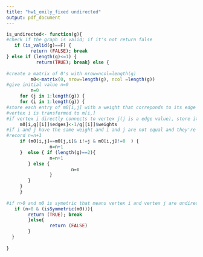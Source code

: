 ```yaml
---
title: "hw1_emily_fixed undirected"
output: pdf_document
---
```

```r

is_undirected<- function(g){ 
#check if the graph is valid; if it's not return false
   if (is_valid(g)==F) {
         return (FALSE); break
} else if (length(g)<=1) {
           return(TRUE); break} else {
        
#create a matrix of 0's with nrow=ncol=length(g)         
         m0<-matrix(0, nrow=length(g), ncol =length(g))   
#give initial value n=0 
         n=0
     for (j in 1:length(g)) {
     for (i in 1:length(g)) {
#store each entry of m0[i,j] with a weight that correponds to its edge for each vertex
#vertex i is transformed to m[i,]
#if vertex i directly connects to vertex j(j is a edge value), store its corresponding weight value into m0[i,j]
     m0[i,g[[i]]$edges]<-1/g[[i]]$weights    
#if i and j have the same weight and i and j are not equal and they're not zero's
#record n=n+1
     if (m0[i,j]==m0[j,i]& i!=j & m0[i,j]!=0  ) {
                n=n+1
     }  else { if (length(g)==2){
                n=n+1
        } else {
                        n=n
                } 
        }
     }
     }
 
#if n>0 and m0 is symetric that means vertex i and vertex j are undirected 
   if (n>0 & (isSymmetric(m0))){
        return (TRUE); break 
        }else{
                return (FALSE)
        }
  }
 
}



```

